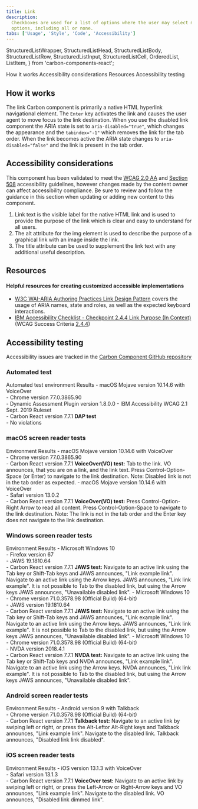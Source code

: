 ```yaml
---
title: Link
description:
  Checkboxes are used for a list of options where the user may select multiple
  options, including all or none.
tabs: ['Usage', 'Style', 'Code', 'Accessibility']
---
```


  StructuredListWrapper,
  StructuredListHead,
  StructuredListBody,
  StructuredListRow,
  StructuredListInput,
  StructuredListCell,
  OrderedList,
  ListItem,
} from 'carbon-components-react';

<AnchorLinks>
  <AnchorLink>How it works</AnchorLink>
  <AnchorLink>Accessibility considerations</AnchorLink>
  <AnchorLink>Resources</AnchorLink>
  <AnchorLink>Accessibility testing</AnchorLink>
</AnchorLinks>

## How it works

The link Carbon component is primarily a native HTML hyperlink navigational
element. The `Enter` key activates the link and causes the user agent to move
focus to the link destination. When you use the disabled link component the ARIA
state is set to `aria-disabled="true"`, which changes the appearance and the
`tabindex="-1"` which removes the link for the tab order. When the link becomes
active the ARIA state changes to `aria-disabled="false"` and the link is present
in the tab order.

## Accessibility considerations

This component has been validated to meet the
[WCAG 2.0 AA](https://www.w3.org/TR/WCAG20/) and
[Section 508](http://www.section508.gov/) accessibility guidelines, however
changes made by the content owner can affect accessibility compliance. Be sure
to review and follow the guidance in this section when updating or adding new
content to this component.

1. Link text is the visible label for the native HTML link and is used to
   provide the purpose of the link which is clear and easy to understand for all
   users.
2. The alt attribute for the img element is used to describe the purpose of a
   graphical link with an image inside the link.
3. The title attribute can be used to supplement the link text with any
   additional useful description.

## Resources

#### Helpful resources for creating customized accessible implementations

- [W3C WAI-ARIA Authoring Practices Link Design Pattern](https://www.w3.org/TR/wai-aria-practices/#link)
  covers the usage of ARIA names, state and roles, as well as the expected
  keyboard interactions.
- [IBM Accessibility Checklist - Checkpoint 2.4.4 Link Purpose (In Context)](https://www.ibm.com/able/requirements/requirements/#2_4_4) (WCAG
  Success Criteria
  [2.4.4](https://www.w3.org/TR/UNDERSTANDING-WCAG20/navigation-mechanisms-refs.html))

## Accessibility testing

Accessibility issues are tracked in the
[Carbon Component GitHub repository](https://github.com/carbon-design-system/carbon/milestones)

### Automated test

<Row>
  <Column noGutterSm>
    <StructuredListWrapper>
      <StructuredListHead>
        <StructuredListRow head>
          <StructuredListCell head>
            Automated test environment
          </StructuredListCell>
          <StructuredListCell head>Results</StructuredListCell>
        </StructuredListRow>
      </StructuredListHead>
      <StructuredListBody>
        <StructuredListRow>
          <StructuredListCell>
            - macOS Mojave version 10.14.6 with VoiceOver
            <br />
            - Chrome version 77.0.3865.90
            <br />
            - Dynamic Assessment Plugin version 1.8.0.0 - IBM Accessibility WCAG
            2.1 Sept. 2019 Ruleset
            <br />- Carbon React version 7.7.1
          </StructuredListCell>
          <StructuredListCell>
            <strong>DAP test</strong>
            <br />- No violations
          </StructuredListCell>
        </StructuredListRow>
      </StructuredListBody>
    </StructuredListWrapper>
  </Column>
</Row>

### macOS screen reader tests

<Row>
  <Column noGutterSm>
    <StructuredListWrapper>
      <StructuredListHead>
        <StructuredListRow head>
          <StructuredListCell head>Environment </StructuredListCell>
          <StructuredListCell head>Results</StructuredListCell>
        </StructuredListRow>
      </StructuredListHead>
      <StructuredListBody>
        <StructuredListRow>
          <StructuredListCell>
            - macOS Mojave version 10.14.6 with VoiceOver
            <br />
            - Chrome version 77.0.3865.90
            <br />- Carbon React version 7.7.1
          </StructuredListCell>
          <StructuredListCell>
            <strong>VoiceOver(VO) test:</strong>
            <OrderedList>
              <ListItem>
                Tab to the link. VO announces, that you are on a link, and the
                link text.
              </ListItem>
              <ListItem>
                Press Control-Option-Space (or Enter) to navigate to the link
                destination.
              </ListItem>
              <ListItem>
                Note: Disabled link is not in the tab order as expected.
              </ListItem>
            </OrderedList>
          </StructuredListCell>
        </StructuredListRow>
        <StructuredListRow>
          <StructuredListCell>
            - macOS Mojave version 10.14.6 with VoiceOver
            <br />
            - Safari version 13.0.2
            <br />- Carbon React version 7.7.1
          </StructuredListCell>
          <StructuredListCell>
            <strong>VoiceOver(VO) test:</strong>
            <OrderedList>
              <ListItem>
                Press Control-Option-Right Arrow to read all content.
              </ListItem>
              <ListItem>
                Press Control-Option-Space to navigate to the link destination.
              </ListItem>
              <ListItem>
                Note: The link is not in the tab order and the Enter key does
                not navigate to the link destination.
              </ListItem>
            </OrderedList>
          </StructuredListCell>
        </StructuredListRow>
      </StructuredListBody>
    </StructuredListWrapper>
  </Column>
</Row>

### Windows screen reader tests

<Row>
  <Column noGutterSm>
    <StructuredListWrapper>
      <StructuredListHead>
        <StructuredListRow head>
          <StructuredListCell head>Environment</StructuredListCell>
          <StructuredListCell head>Results</StructuredListCell>
        </StructuredListRow>
      </StructuredListHead>
      <StructuredListBody>
        <StructuredListRow>
          <StructuredListCell>
            - Microsoft Windows 10
            <br />
            - Firefox version 67
            <br />
            - JAWS 19.1810.64
            <br />- Carbon React version 7.7.1
          </StructuredListCell>
          <StructuredListCell>
            <strong>JAWS test:</strong>
            <OrderedList>
              <ListItem>
                Navigate to an active link using the Tab key or Shift-Tab keys
                and JAWS announces, "Link example link".
              </ListItem>
              <ListItem>
                Navigate to an active link using the Arrow keys. JAWS announces,
                "Link link example".
              </ListItem>
              <ListItem>
                It is not possible to Tab to the disabled link, but using the
                Arrow keys JAWS announces, "Unavailable disabled link".
              </ListItem>
            </OrderedList>
          </StructuredListCell>
        </StructuredListRow>
        <StructuredListRow>
          <StructuredListCell>
            - Microsoft Windows 10
            <br />
            - Chrome version 71.0.3578.98 (Official Build) (64-bit)
            <br />
            - JAWS version 19.1810.64
            <br />- Carbon React version 7.7.1
          </StructuredListCell>
          <StructuredListCell>
            <strong>JAWS test:</strong>
            <OrderedList>
              <ListItem>
                Navigate to an active link using the Tab key or Shift-Tab keys
                and JAWS announces, "Link example link".
              </ListItem>
              <ListItem>
                Navigate to an active link using the Arrow keys. JAWS announces,
                "Link link example".
              </ListItem>
              <ListItem>
                It is not possible to Tab to the disabled link, but using the
                Arrow keys JAWS announces, "Unavailable disabled link".
              </ListItem>
            </OrderedList>
          </StructuredListCell>
        </StructuredListRow>
        <StructuredListRow>
          <StructuredListCell>
            - Microsoft Windows 10
            <br />
            - Chrome version 71.0.3578.98 (Official Build) (64-bit)
            <br />
            - NVDA version 2018.4.1
            <br />- Carbon React version 7.7.1
          </StructuredListCell>
          <StructuredListCell>
            <strong>NVDA test:</strong>
            <OrderedList>
              <ListItem>
                Navigate to an active link using the Tab key or Shift-Tab keys
                and NVDA announces, "Link example link".
              </ListItem>
              <ListItem>
                Navigate to an active link using the Arrow keys. NVDA announces,
                "Link link example".
              </ListItem>
              <ListItem>
                It is not possible to Tab to the disabled link, but using the
                Arrow keys JAWS announces, "Unavailable disabled link".
              </ListItem>
            </OrderedList>
          </StructuredListCell>
        </StructuredListRow>
      </StructuredListBody>
    </StructuredListWrapper>
  </Column>
</Row>

### Android screen reader tests

<Row>
  <Column noGutterSm>
    <StructuredListWrapper>
      <StructuredListHead>
        <StructuredListRow head>
          <StructuredListCell head>Environment </StructuredListCell>
          <StructuredListCell head>Results</StructuredListCell>
        </StructuredListRow>
      </StructuredListHead>
      <StructuredListBody>
        <StructuredListRow>
          <StructuredListCell>
            - Android version 9 with Talkback
            <br />
            - Chrome version 71.0.3578.98 (Official Build) (64-bit)
            <br />- Carbon React version 7.7.1
          </StructuredListCell>
          <StructuredListCell>
            <strong>Talkback test:</strong>
            <OrderedList>
              <ListItem>
                Navigate to an active link by swiping left or right, or press
                the Alt-Leftor Alt-Right keys and Talkback announces, "Link
                example link".
              </ListItem>
              <ListItem>
                Navigate to the disabled link. Talkback announces, "Disabled
                link link disabled".
              </ListItem>
            </OrderedList>
          </StructuredListCell>
        </StructuredListRow>
      </StructuredListBody>
    </StructuredListWrapper>
  </Column>
</Row>

### iOS screen reader tests

<Row>
  <Column noGutterSm>
    <StructuredListWrapper>
      <StructuredListRow head>
        <StructuredListCell head>Environment </StructuredListCell>
        <StructuredListCell head>Results</StructuredListCell>
      </StructuredListRow>
      <StructuredListBody>
        <StructuredListRow>
          <StructuredListCell>
            - iOS version 13.1.3 with VoiceOver
            <br />
            - Safari version 13.1.3
            <br />- Carbon React version 7.7.1
          </StructuredListCell>
          <StructuredListCell>
            <strong>VoiceOver test:</strong>
            <OrderedList>
              <ListItem>
                Navigate to an active link by swiping left or right, or press
                the Left-Arrow or Right-Arrow keys and VO announces, "Link
                example link".
              </ListItem>
              <ListItem>
                Navigate to the disabled link. VO announces, "Disabled link
                dimmed link".
              </ListItem>
            </OrderedList>
          </StructuredListCell>
        </StructuredListRow>
      </StructuredListBody>
    </StructuredListWrapper>
  </Column>
</Row>
